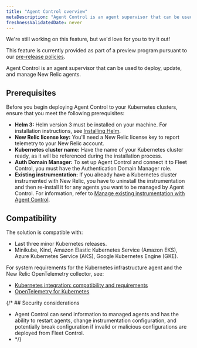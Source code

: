 ```yaml
---
title: "Agent Control overview"
metaDescription: "Agent Control is an agent supervisor that can be used to deploy, update, and manage New Relic agents."
freshnessValidatedDate: never
---
```

<Callout title="preview">
  We're still working on this feature, but we'd love for you to try it out!

  This feature is currently provided as part of a preview program pursuant to our [pre-release policies](/docs/licenses/license-information/referenced-policies/new-relic-pre-release-policy).
</Callout>

Agent Control is an agent supervisor that can be used to deploy, update, and manage New Relic agents. 

## Prerequisites
Before you begin deploying Agent Control to your Kubernetes clusters, ensure that you meet the following prerequisites:

- **Helm 3:** Helm version 3 must be installed on your machine. For installation instructions, see [Installing Helm](https://helm.sh/docs/intro/install).
- **New Relic license key:** You'll need a New Relic license key to report telemetry to your New Relic account.
- **Kubernetes cluster name:** Have the name of your Kubernetes cluster ready, as it will be referenced during the installation process.
- **Auth Domain Manager:** To set up Agent Control and connect it to Fleet Control, you must have the Authentication Domain Manager role.
- **Existing instrumentation:** If you already have a Kubernetes cluster instrumented with New Relic, you have to uninstall the instrumentation and then re-install it for any agents you want to be managed by Agent Control. For information, refer to [Manage existing instrumentation with Agent Control](/docs/new-relic-control/agent-control/reinstrumentation).

## Compatibility

The solution is compatible with:
- Last three minor Kubernetes releases.
- Minikube, Kind, Amazon Elastic Kubernetes Service (Amazon EKS), Azure Kubernetes Service (AKS), Google Kubernetes Engine (GKE).

For system requirements for the Kubernetes infrastructure agent and the New Relic OpenTelemetry collector, see:
- [Kubernetes integration: compatibility and requirements](/docs/kubernetes-pixie/kubernetes-integration/get-started/kubernetes-integration-compatibility-requirements)
- [OpenTelemetry for Kubernetes](/docs/kubernetes-pixie/kubernetes-integration/installation/k8s-otel)

{/* ## Security considerations
- Agent Control can send information to managed agents and has the ability to restart agents, change instrumentation configuration, and potentially break configuration if invalid or malicious configurations are deployed from Fleet Control.
-  */}